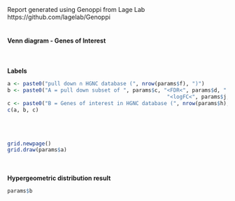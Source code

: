 Report generated using Genoppi from Lage Lab
<br>
https://github.com/lagelab/Genoppi
<br>
<br>
<h4>Venn diagram - Genes of Interest</h4>
<br>
<br>
<b>Labels</b>
```r
a <- paste0("pull down ∩ HGNC database (", nrow(params$f), ")")
b <- paste0("A = pull down subset of ", params$c, "<FDR<", params$d, " and ", params$i, 
                                                   "<logFC<", params$j, " (", nrow(params$g), ")")
c <- paste0("B = Genes of interest in HGNC database (", nrow(params$h), ")")
c(a, b, c)
```
<br>
<br>
```r
grid.newpage()
grid.draw(params$a)
```
<br>
<br>
<b>Hypergeometric distribution result</b>
```r
params$b
```
